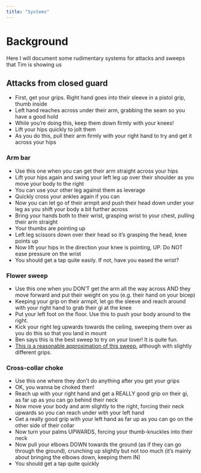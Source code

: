 ```yaml
---
title: "Systems"
---
```


# Background 

Here I will document some rudimentary systems for attacks and sweeps that Tim is showing us

## Attacks from closed guard

- First, get your grips. Right hand goes into their sleeve in a pistol grip, thumb inside 
- Left hand reaches across under their arm, grabbing the seam so you have a good hold
- While you're doing this, keep them down firmly with your knees! 
- Lift your hips quickly to jolt them
- As you do this, pull their arm firmly with your right hand to try and get it across your hips

### Arm bar 

- Use this one when you can get their arm straight across your hips 
- Lift your hips again and swing your left leg up over their shoulder as you move your body to the right 
- You can use your other leg against them as leverage
- Quickly cross your ankles again if you can
- Now you can let go of their armpit and push their head down under your leg as you shift your body a bit further across 
- Bring your hands both to their wrist, grasping wrist to your chest, pulling their arm straight
- Your thumbs are pointing up
- Left leg scissors down over their head so it's grasping the head, knee points up 
- Now lift your hips in the direction your knee is pointing, UP. Do NOT ease pressure on the wrist 
- You should get a tap quite easily. If not, have you eased the wrist? 

### Flower sweep

- Use this one when you DON'T get the arm all the way across AND they move forward and put their weight on you (e.g. their hand on your bicep)
- Keeping your grip on their armpit, let go the sleeve and reach around with your right hand to grab their gi at the knee 
- Put your left foot on the floor. Use this to push your body around to the right.
- Kick your right leg upwards towards the ceiling, sweeping them over as you do this so that you land in mount 
- Ben says this is the best sweep to try on your lover! It is quite fun. 
- [This is a reasonable approximation of this sweep](https://jiujitsulegacy.com/videos/how-to-flower-sweep-from-closed-guard/), although with slightly different grips. 

### Cross-collar choke 

- Use this one where they don't do anything after you get your grips
- OK, you wanna be choked then! 
- Reach up with your right hand and get a REALLY good grip on their gi, as far up as you can go behind their neck 
- Now move your body and arm slightly to the right, forcing their neck upwards so you can reach under with your left hand
- Get a really good grip with your left hand as far up as you can go on the other side of their collar
- Now turn your palms UPWARDS, forcing your thumb-knuckles into their neck 
- Now pull your elbows DOWN towards the ground (as if they can go through the ground), crunching up slightly but not too much (it's mainly about bringing the elbows down, keeping them IN)
- You should get a tap quite quickly
